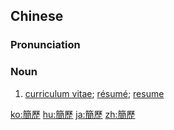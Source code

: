 {{also|简历}}
==Chinese==
{{zh-forms|s=简历}}

===Pronunciation===
{{zh-pron
|m=jiǎnlì
|c=gaan2 lik6
|cat=n
}}

===Noun===
{{zh-noun}}

# [[curriculum vitae]]; [[résumé]]; [[resume]] {{zh-mw|份|張}}
#: {{zh-x|投 簡歷|to submit a '''resume'''}}

[[ko:簡歷]]
[[hu:簡歷]]
[[ja:簡歷]]
[[zh:簡歷]]